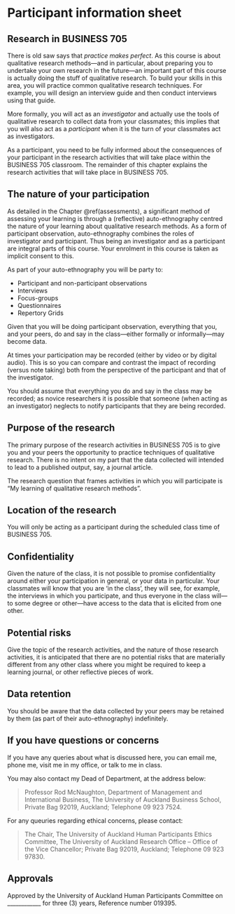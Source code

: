 # Participant information sheet {#pis}

## Research in BUSINESS 705

There is old saw says that *practice makes perfect*. As this course is
about qualitative research methods---and in particular, about preparing
you to undertake your own research in the future---an important part of
this course is actually doing the stuff of qualitative research. To
build your skills in this area, you will practice common qualitative
research techniques. For example, you will design an interview
guide and then conduct interviews using that guide. 

More formally, you will act as an *investigator* and actually use
the tools of qualitative research to collect data from your classmates; this
implies that you will also act as a *participant* when it is the turn of
your classmates act as investigators.

As a participant, you need to be fully informed about the consequences
of your participant in the research activities that will take place
within the BUSINESS 705 classroom. The remainder of this chapter
explains the research activities that will take place in BUSINESS 705.

## The nature of your participation

As detailed in the Chapter \@ref(assessments), a significant method of
assessing your learning is through a (reflective) auto-ethnography
centred the nature of your learning about qualitative research
methods. As a form of participant observation, auto-ethnography
combines the roles of investigator and participant. Thus being an
investigator and as a participant are integral parts of this course.
Your enrolment in this course is taken as implicit consent to this.

As part of your auto-ethnography you will be party to:

 * Participant and non-participant observations
 * Interviews
 * Focus-groups
 * Questionnaires
 * Repertory Grids

Given that you will be doing participant observation, everything that
you, and your peers, do and say in the class---either formally or
informally---may become data.

At times your participation may be recorded (either by video or by
digital audio). This is so you can compare and contrast the impact of
recording (versus note taking) both from the perspective of the
participant and that of the investigator. 

You should assume that everything you do and say in the class may be
recorded; as novice researchers it is possible that someone (when
acting as an investigator) neglects to notify participants that they
are being recorded.

## Purpose of the research

The primary purpose of the research activities in BUSINESS 705 is to
give you and your peers the opportunity to practice techniques of
qualitative research. There is no intent on my part that the data
collected will intended to lead to a published output, say, a journal
article.

The research question that frames activities in which you will
participate is "My learning of qualitative research methods".

## Location of the research

You will only be acting as a participant during the scheduled class
time of BUSINESS 705.

## Confidentiality

Given the nature of the class, it is not possible to promise
confidentiality around either your participation in general, or your
data in particular. Your classmates will know that you are 'in the
class', they will see, for example, the interviews in which you
participate, and thus everyone in the class will---to some degree or
other---have access to the data that is elicited from one other.

## Potential risks

Give the topic of the research activities, and the nature of those
research activities, it is anticipated that there are no potential
risks that are materially different from any other class where you
might be required to keep a learning journal, or other reflective
pieces of work.

## Data retention

You should be aware that the data collected by your peers may be
retained by them (as part of their auto-ethnography) indefinitely.


## If you have questions or concerns

If you have any queries about what is discussed here, you can  email me,
phone me, visit me in my office, or talk to me in class. 

You may also contact my Dead of Department, at the address below:

> Professor Rod McNaughton, Department of Management and International
> Business, The University of Auckland Business School, Private Bag
> 92019, Auckland; Telephone 09 923 7524.

For any queuries regarding ethical concerns, please contact:

> The Chair, The University of Auckland Human Participants Ethics
> Committee, The University of Auckland Research Office -- Office of
> the Vice Chancellor; Private Bag 92019, Auckland; Telephone 09 923
> 97830.

## Approvals

Approved by the University of Auckland Human Participants Committee on
____________ for three (3) years, Reference number 019395.
